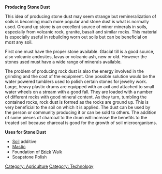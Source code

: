 '''Producing Stone Dust'''

This idea of producing stone dust may seem strange but remineralization of soils is becoming much more popular and stone dust is what is normally used. Ground up stone is an excellent source of minor minerals in soils, especially from volcanic rock, granite, basalt and similar rocks. This material is especially useful in rebuilding worn out soils but can be beneficial on most any soil. 

First one must have the proper stone available. Glacial till is a good source, also volcanic andosites, lavas or volcanic ash, new or old. However the stones used must have a wide range of minerals available. 

The problem of producing rock dust is also the energy involved in the grinding and the cost of the equipment. One possible solution would be the water powered tumblers used to polish certain stones for jewelry work. Large, heavy plastic drums are equipped with an axil and attached to small water wheels on a stream with a good fall. They are loaded with a number of different rocks with good mineral content. As they turn, tumbling the contained rocks, rock dust is formed as the rocks are ground up. This is very beneficial to the soil on which it is applied. The dust can be used by the person or community producing it or can be sold to others. The addition of some pieces of charcoal to the drum will increase the benefits to the treated soil because charcoal is good for the growth of soil microorganisms.

'''Uses for Stone Dust'''

*[[Soils|Soil]] additive
*[[Mastic]]
*Foundation of [[Brick]] Walk
*Soapstone Polish


[[Category: Agriculture]]
[[Category: Technology]]